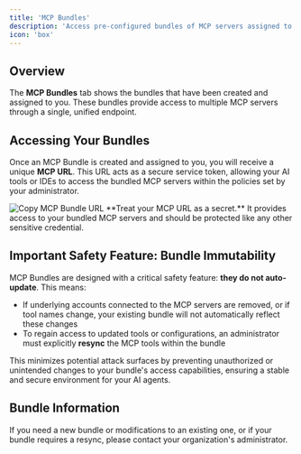 ```yaml
---
title: 'MCP Bundles'
description: 'Access pre-configured bundles of MCP servers assigned to your organization.'
icon: 'box'
---
```


## Overview

The **MCP Bundles** tab shows the bundles that have been created and assigned to you. These bundles provide access to multiple MCP servers through a single, unified endpoint.

## Accessing Your Bundles

Once an MCP Bundle is created and assigned to you, you will receive a unique **MCP URL**. This URL acts as a secure service token, allowing your AI tools or IDEs to access the bundled MCP servers within the policies set by your administrator.

<Frame>
  <img src="/images/platform/quickstart-copy-mcpurl.png" alt="Copy MCP Bundle URL" />
</Frame>

<Warning>
  **Treat your MCP URL as a secret.** It provides access to your bundled MCP servers and should be protected like any other sensitive credential.
</Warning>

## Important Safety Feature: Bundle Immutability

MCP Bundles are designed with a critical safety feature: **they do not auto-update**. This means:

- If underlying accounts connected to the MCP servers are removed, or if tool names change, your existing bundle will not automatically reflect these changes
- To regain access to updated tools or configurations, an administrator must explicitly **resync** the MCP tools within the bundle

This minimizes potential attack surfaces by preventing unauthorized or unintended changes to your bundle's access capabilities, ensuring a stable and secure environment for your AI agents.

## Bundle Information

<Note>
  If you need a new bundle or modifications to an existing one, or if your bundle requires a resync, please contact your organization's administrator.
</Note>